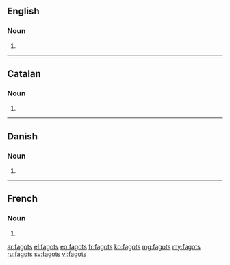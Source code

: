 ==English==

===Noun===
{{head|en|plural}}

# {{plural of|fagot|lang=en}}

----

==Catalan==

===Noun===
{{ca-noun-form}}

# {{plural of|fagot|lang=ca}}

----

==Danish==

===Noun===
{{head|da|noun form|g=c}}

# {{genitive singular indefinite of|fagot|lang=da}}

----

==French==

===Noun===
{{head|fr|plural|g=m-p}}

# {{plural of|fagot|lang=fr}}

[[ar:fagots]]
[[el:fagots]]
[[eo:fagots]]
[[fr:fagots]]
[[ko:fagots]]
[[mg:fagots]]
[[my:fagots]]
[[ru:fagots]]
[[sv:fagots]]
[[vi:fagots]]